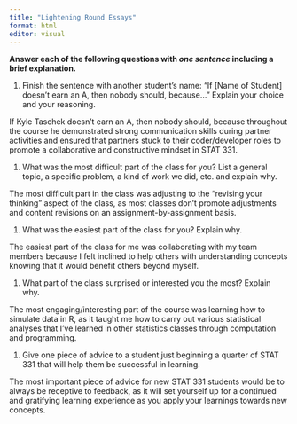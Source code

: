 ```yaml
---
title: "Lightening Round Essays"
format: html
editor: visual
---
```


**Answer each of the following questions with *one sentence* including a brief explanation.**

1.  Finish the sentence with another student’s name: "If \[Name of Student\] doesn’t earn an A, then nobody should, because..." Explain your choice and your reasoning.

If Kyle Taschek doesn't earn an A, then nobody should, because throughout the course he demonstrated strong communication skills during partner activities and ensured that partners stuck to their coder/developer roles to promote a collaborative and constructive mindset in STAT 331.

1.  What was the most difficult part of the class for you? List a general topic, a specific problem, a kind of work we did, etc. and explain why.

The most difficult part in the class was adjusting to the "revising your thinking" aspect of the class, as most classes don't promote adjustments and content revisions on an assignment-by-assignment basis.

1.  What was the easiest part of the class for you? Explain why.

The easiest part of the class for me was collaborating with my team members because I felt inclined to help others with understanding concepts knowing that it would benefit others beyond myself.

1.  What part of the class surprised or interested you the most? Explain why.

The most engaging/interesting part of the course was learning how to simulate data in R, as it taught me how to carry out various statistical analyses that I've learned in other statistics classes through computation and programming.

1.  Give one piece of advice to a student just beginning a quarter of STAT 331 that will help them be successful in learning.

The most important piece of advice for new STAT 331 students would be to always be receptive to feedback, as it will set yourself up for a continued and gratifying learning experience as you apply your learnings towards new concepts.
